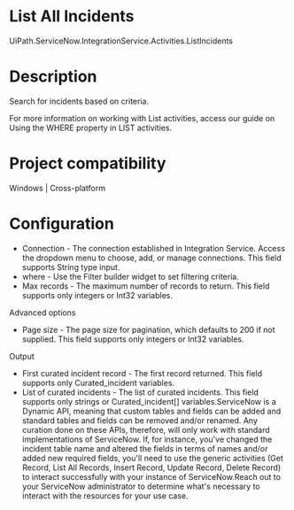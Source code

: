 ﻿# List All Incidents

UiPath.ServiceNow.IntegrationService.Activities.ListIncidents

# Description

Search for incidents based on criteria.

For more information on working with List activities, access our guide on Using the WHERE property in LIST activities.

# Project compatibility

Windows | Cross-platform

# Configuration

* Connection - The connection established in Integration Service. Access the dropdown menu to choose, add, or manage connections. This field supports String type input.
* where - Use the Filter builder widget to set filtering criteria.
* Max records - The maximum number of records to return. This field supports only integers or Int32 variables.

Advanced options

* Page size - The page size for pagination, which defaults to 200 if not supplied. This field supports only integers or Int32 variables.

Output

* First curated incident record - The first record returned. This field supports only Curated_incident variables.
* List of curated incidents - The list of curated incidents. This field supports only strings or Curated_incident[] variables.ServiceNow is a Dynamic API, meaning that custom tables and fields can be added and standard tables and fields can be removed and/or renamed. Any curation done on these APIs, therefore, will only work with standard implementations of ServiceNow. If, for instance, you've changed the incident table name and altered the fields in terms of names and/or added new required fields, you'll need to use the generic activities (Get Record, List All Records, Insert Record, Update Record, Delete Record) to interact successfully with your instance of ServiceNow.Reach out to your ServiceNow administrator to determine what's necessary to interact with the resources for your use case.

